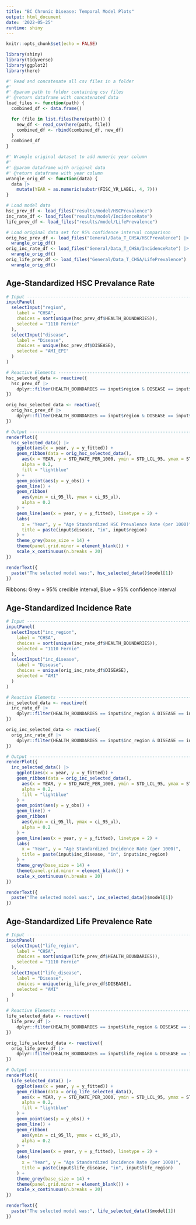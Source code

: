 ```yaml
---
title: "BC Chronic Disease: Temporal Model Plots"
output: html_document
date: '2022-05-25'
runtime: shiny
---
```


```r
knitr::opts_chunk$set(echo = FALSE)
```

```r
library(shiny)
library(tidyverse)
library(ggplot2)
library(here)
```


```r
#' Read and concatenate all csv files in a folder
#' 
#' @param path to folder containing csv files
#' @return dataframe with concatenated data
load_files <- function(path) {
  combined_df <- data.frame()

  for (file in list.files(here(path))) {
    new_df <- read_csv(here(path, file))
    combined_df <- rbind(combined_df, new_df)
  }
  combined_df
}

#' Wrangle original dataset to add numeric year column
#' 
#' @param dataframe with original data
#' @return dataframe with year column
wrangle_orig_df <- function(data) {
  data |>
    mutate(YEAR = as.numeric(substr(FISC_YR_LABEL, 4, 7)))
}

# Load model data
hsc_prev_df <- load_files("results/model/HSCPrevalence")
inc_rate_df <- load_files("results/model/IncidenceRate")
life_prev_df <- load_files("results/model/LifePrevalence")

# Load original data set for 95% confidence interval comparison
orig_hsc_prev_df <- load_files("General/Data_T_CHSA/HSCPrevalence") |>
  wrangle_orig_df()
orig_inc_rate_df <- load_files("General/Data_T_CHSA/IncidenceRate") |>
  wrangle_orig_df()
orig_life_prev_df <- load_files("General/Data_T_CHSA/LifePrevalence") |>
  wrangle_orig_df()
```

## Age-Standardized HSC Prevalance Rate

```r
# Input -----------------------------------------------------------------------
inputPanel(
  selectInput("region",
    label = "CHSA",
    choices = sort(unique(hsc_prev_df$HEALTH_BOUNDARIES)),
    selected = "1110 Fernie"
  ),
  selectInput("disease",
    label = "Disease",
    choices = unique(hsc_prev_df$DISEASE),
    selected = "AMI_EPI"
  )
)

# Reactive Elements -----------------------------------------------------------
hsc_selected_data <- reactive({
  hsc_prev_df |>
    dplyr::filter(HEALTH_BOUNDARIES == input$region & DISEASE == input$disease)
})

orig_hsc_selected_data <- reactive({
  orig_hsc_prev_df |>
    dplyr::filter(HEALTH_BOUNDARIES == input$region & DISEASE == input$disease)
})

# Output -----------------------------------------------------------------------
renderPlot({
  hsc_selected_data() |>
    ggplot(aes(x = year, y = y_fitted)) +
    geom_ribbon(data = orig_hsc_selected_data(),
      aes(x = YEAR, y = STD_RATE_PER_1000, ymin = STD_LCL_95, ymax = STD_UCL_95),
      alpha = 0.2,
      fill = "lightblue"
    ) +
    geom_point(aes(y = y_obs)) +
    geom_line() +
    geom_ribbon(
      aes(ymin = ci_95_ll, ymax = ci_95_ul),
      alpha = 0.2
    ) +
    geom_line(aes(x = year, y = y_fitted), linetype = 2) +
    labs(
      x = "Year", y = "Age Standardized HSC Prevalence Rate (per 1000)",
      title = paste(input$disease, "in", input$region)
    ) +
    theme_grey(base_size = 14) + 
    theme(panel.grid.minor = element_blank()) +
    scale_x_continuous(n.breaks = 20)
})

renderText({
  paste("The selected model was:", hsc_selected_data()$model[1])
})
```
Ribbons: Grey = 95% credible interval, Blue = 95% confidence interval

## Age-Standardized Incidence Rate

```r
# Input -----------------------------------------------------------------------
inputPanel(
  selectInput("inc_region",
    label = "CHSA",
    choices = sort(unique(inc_rate_df$HEALTH_BOUNDARIES)),
    selected = "1110 Fernie"
  ),
  selectInput("inc_disease",
    label = "Disease",
    choices = unique(orig_inc_rate_df$DISEASE),
    selected = "AMI"
  )
)

# Reactive Elements -----------------------------------------------------------
inc_selected_data <- reactive({
  inc_rate_df |>
    dplyr::filter(HEALTH_BOUNDARIES == input$inc_region & DISEASE == input$inc_disease)
})

orig_inc_selected_data <- reactive({
  orig_inc_rate_df |>
    dplyr::filter(HEALTH_BOUNDARIES == input$inc_region & DISEASE == input$inc_disease)
})

# Output -----------------------------------------------------------------------
renderPlot({
  inc_selected_data() |>
    ggplot(aes(x = year, y = y_fitted)) +
    geom_ribbon(data = orig_inc_selected_data(),
      aes(x = YEAR, y = STD_RATE_PER_1000, ymin = STD_LCL_95, ymax = STD_UCL_95),
      alpha = 0.2,
      fill = "lightblue"
    ) +
    geom_point(aes(y = y_obs)) +
    geom_line() +
    geom_ribbon(
      aes(ymin = ci_95_ll, ymax = ci_95_ul),
      alpha = 0.2
    ) +
    geom_line(aes(x = year, y = y_fitted), linetype = 2) +
    labs(
      x = "Year", y = "Age Standardized Incidence Rate (per 1000)",
      title = paste(input$inc_disease, "in", input$inc_region)
    ) +
    theme_grey(base_size = 14) + 
    theme(panel.grid.minor = element_blank()) +
    scale_x_continuous(n.breaks = 20)
})

renderText({
  paste("The selected model was:", inc_selected_data()$model[1])
})
```

## Age-Standardized Life Prevalence Rate

```r
# Input -----------------------------------------------------------------------
inputPanel(
  selectInput("life_region",
    label = "CHSA",
    choices = sort(unique(life_prev_df$HEALTH_BOUNDARIES)),
    selected = "1110 Fernie"
  ),
  selectInput("life_disease",
    label = "Disease",
    choices = unique(orig_life_prev_df$DISEASE),
    selected = "AMI"
  )
)

# Reactive Elements -----------------------------------------------------------
life_selected_data <- reactive({
  life_prev_df |>
    dplyr::filter(HEALTH_BOUNDARIES == input$life_region & DISEASE == input$life_disease)
})

orig_life_selected_data <- reactive({
  orig_life_prev_df |>
    dplyr::filter(HEALTH_BOUNDARIES == input$life_region & DISEASE == input$life_disease)
})

# Output -----------------------------------------------------------------------
renderPlot({
  life_selected_data() |>
    ggplot(aes(x = year, y = y_fitted)) +
    geom_ribbon(data = orig_life_selected_data(),
      aes(x = YEAR, y = STD_RATE_PER_1000, ymin = STD_LCL_95, ymax = STD_UCL_95),
      alpha = 0.2,
      fill = "lightblue"
    ) +
    geom_point(aes(y = y_obs)) +
    geom_line() +
    geom_ribbon(
      aes(ymin = ci_95_ll, ymax = ci_95_ul),
      alpha = 0.2
    ) +
    geom_line(aes(x = year, y = y_fitted), linetype = 2) +
    labs(
      x = "Year", y = "Age Standardized Incidence Rate (per 1000)",
      title = paste(input$life_disease, "in", input$life_region)
    ) +
    theme_grey(base_size = 14) +
    theme(panel.grid.minor = element_blank()) +
    scale_x_continuous(n.breaks = 20)
})

renderText({
  paste("The selected model was:", life_selected_data()$model[1])
})
```